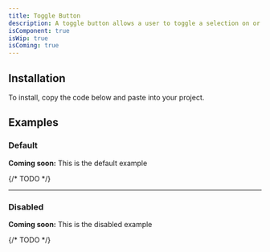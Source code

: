 ```yaml
---
title: Toggle Button
description: A toggle button allows a user to toggle a selection on or off, for example switching between two states or modes.
isComponent: true
isWip: true
isComing: true
---
```


## Installation

To install, copy the code below and paste into your project.

<ComponentSource src="../../packages/ui/src/toggle-button.tsx" />

## Examples

### Default

**Coming soon:** This is the default example

{/* TODO */}

---

### Disabled

**Coming soon:** This is the disabled example

{/* TODO */}
